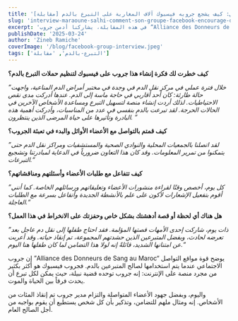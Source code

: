 ```yaml
---
title: '[مقابلة] مراون الصالحي: كيف يشجع جروبه فيسبوك آلاف المغاربة على التبرع بالدم'
slug: 'interview-maraoune-salhi-comment-son-groupe-facebook-encourage-des-milliers-de-marocains-a-faire-un-don-de-sang'
excerpt: 'في هذه المقابلة، يشاركنا أدمن جروب ”Alliance des Donneurs de Sang au Maroc“ على فيسبوك قصة هذه المبادرة التي تم إطلاقه في عام 2020. وبفضل التزامه، أنقذ جروب العديد من الأرواح، مما يدل على التأثير الإيجابي للشبكات الاجتماعية في قضايا التضامن.'
publishDate: '2025-03-24'
author: 'Zineb Ramiche'
coverImage: '/blog/facebook-group-interview.jpeg'
tags: ['التبرع-بالدم', 'مقابلة']
---
```


**كيف خطرت لك فكرة إنشاء هذا جروب على فيسبوك لتنظيم حملات التبرع بالدم؟**

_”خلال فترة عملي في مركز نقل الدم في وجدة في مختبر أمراض الدم المناعية، واجهت حالة طارئة: كان أحد أقاربي في حاجة ماسة إلى الدم. عندها أدركت مدى نقص الاحتياطيات. لذلك أردت إنشاء منصة لتسهيل التبرع ومساعدة الأشخاص الآخرين في الحالات الحرجة. لقد تبرعت بالدم بنفسي في عدد من المناسبات، وأدركت أهمية هذه البادرة وتأثيرها على حياة المرضى الذين ينتظرون. ”_

**كيف قمتم بالتواصل مع الأعضاء الأوائل والبدء في تعبئة الجروب؟**

_”لقد اتصلنا بالجمعيات المحلية والنوادي الصحية والمستشفيات ومراكز نقل الدم حتى يتمكنوا من تمرير المعلومات. وقد كان هذا التعاون ضرورياً في الدعاية لمبادرتنا وتشجيع التبرعات.“_

**كيف تتفاعل مع طلبات الأعضاء وأسئلتهم ومناقشاتهم؟**

_”كل يوم، أخصص وقتًا لقراءة منشورات الأعضاء وتعليقاتهم ورسائلهم الخاصة. كما أنني أقوم بتفعيل الإشعارات لأكون على علم بالأنشطة الجديدة وأتفاعل بسرعة مع الطلبات العاجلة.“_

**هل هناك أي لحظة أو قصة أدهشتك بشكل خاص وحفزتك على الانخراط في هذا العمل؟**

_”ذات يوم، شاركت إحدى الأمهات قصتها المؤلمة. فقد احتاج طفلها إلى نقل دم عاجل بعد تعرضه لحادث، وبفضل المتبرعين الذين حشدتهم المجموعة، تم إنقاذ حياته. وقد أعربت عن امتنانها الشديد، قائلةً إنه لولا هذا التضامن لما كان طفلها هنا اليوم.“_

إن جروب ”Alliance des Donneurs de Sang au Maroc“ يوضح قوة مواقع التواصل الاجتماعي عندما يتم استخدامها لصالح المتبرعين بالدم. فجروب فيسبوك هو أكثر بكثير من مجرد منصة على الإنترنت: إنه جروب توحده قضية نبيلة، حيث يمكن لكل تبرع أن يحدث فرقاً بين الحياة والموت.

واليوم، وبفضل جهود الأعضاء المتواصلة والتزام مدير جروب تم إنقاذ المئات من الأشخاص. إنه ومثال ملهم للتضامن، وتذكير بأن كل شخص يستطيع أن يقوم بواجبه من أجل الصالح العام.
